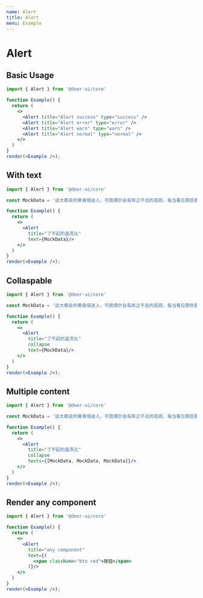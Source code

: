 ```yaml
---
name: Alert
title: Alert
menu: Example
---
```


# Alert

## Basic Usage

```jsx live noInline
import { Alert } from '@deer-ui/core'

function Example() {
  return (
    <>
      <Alert title="Alert success" type="success" />
      <Alert title="Alert error" type="error" />
      <Alert title="Alert warn" type="warn" />
      <Alert title="Alert normal" type="normal" />
    </>
  )
}
render(<Example />);
```

## With text

```jsx live noInline
import { Alert } from '@deer-ui/core'

const MockData = '这大都会的黄昏很迷人，可我偶尔会有挥之不去的孤寂，每当看见那些囊中羞涩的年轻职员在商店橱窗前徜徉，挨到晚饭时间形影相吊地去餐厅填肚子，我知道他们也深有同感——我们这些薄暮中的年轻职员啊，正在虚度一生中最灿烂的年华，一夜中最美好的时辰。';

function Example() {
  return (
    <>
      <Alert 
        title="了不起的盖茨比"
        text={MockData}/>
    </>
  )
}
render(<Example />);
```

## Collaspable

```jsx live noInline
import { Alert } from '@deer-ui/core'

const MockData = '这大都会的黄昏很迷人，可我偶尔会有挥之不去的孤寂，每当看见那些囊中羞涩的年轻职员在商店橱窗前徜徉，挨到晚饭时间形影相吊地去餐厅填肚子，我知道他们也深有同感——我们这些薄暮中的年轻职员啊，正在虚度一生中最灿烂的年华，一夜中最美好的时辰。';

function Example() {
  return (
    <>
      <Alert 
        title="了不起的盖茨比"
        collapse
        text={MockData}/>
    </>
  )
}
render(<Example />);
```

## Multiple content

```jsx live noInline
import { Alert } from '@deer-ui/core'

const MockData = '这大都会的黄昏很迷人，可我偶尔会有挥之不去的孤寂，每当看见那些囊中羞涩的年轻职员在商店橱窗前徜徉，挨到晚饭时间形影相吊地去餐厅填肚子，我知道他们也深有同感——我们这些薄暮中的年轻职员啊，正在虚度一生中最灿烂的年华，一夜中最美好的时辰。';

function Example() {
  return (
    <>
      <Alert 
        title="了不起的盖茨比"
        collapse
        texts={[MockData, MockData, MockData]}/>
    </>
  )
}
render(<Example />);
```

## Render any component

```jsx live noInline
import { Alert } from '@deer-ui/core'

function Example() {
  return (
    <>
      <Alert 
        title="any component"
        text={(
          <span className="btn red">按钮</span>
        )}/>
    </>
  )
}
render(<Example />);
```

